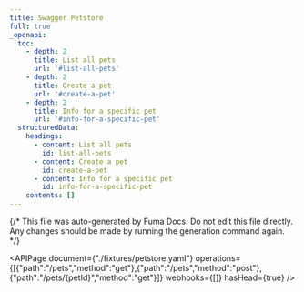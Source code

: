 ```yaml
---
title: Swagger Petstore
full: true
_openapi:
  toc:
    - depth: 2
      title: List all pets
      url: '#list-all-pets'
    - depth: 2
      title: Create a pet
      url: '#create-a-pet'
    - depth: 2
      title: Info for a specific pet
      url: '#info-for-a-specific-pet'
  structuredData:
    headings:
      - content: List all pets
        id: list-all-pets
      - content: Create a pet
        id: create-a-pet
      - content: Info for a specific pet
        id: info-for-a-specific-pet
    contents: []
---
```


{/* This file was auto-generated by Fuma Docs.
Do not edit this file directly. Any changes should be made by running the generation command again. */}

<APIPage document={"./fixtures/petstore.yaml"} operations={[{"path":"/pets","method":"get"},{"path":"/pets","method":"post"},{"path":"/pets/{petId}","method":"get"}]} webhooks={[]} hasHead={true} />